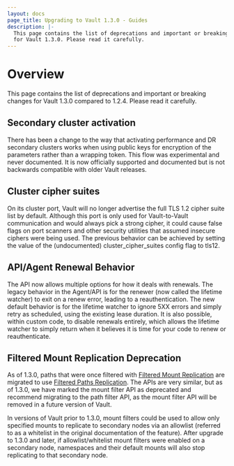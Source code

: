 ```yaml
---
layout: docs
page_title: Upgrading to Vault 1.3.0 - Guides
description: |-
  This page contains the list of deprecations and important or breaking changes
  for Vault 1.3.0. Please read it carefully.
---
```


# Overview

This page contains the list of deprecations and important or breaking changes
for Vault 1.3.0 compared to 1.2.4. Please read it carefully.

## Secondary cluster activation

There has been a change to the way that activating performance and DR secondary
clusters works when using public keys for encryption of the parameters rather
than a wrapping token. This flow was experimental and never documented. It is
now officially supported and documented but is not backwards compatible with
older Vault releases.

## Cluster cipher suites

On its cluster port, Vault will no longer advertise the full TLS 1.2 cipher
suite list by default. Although this port is only used for Vault-to-Vault
communication and would always pick a strong cipher, it could cause false flags
on port scanners and other security utilities that assumed insecure ciphers were
being used. The previous behavior can be achieved by setting the value of the
(undocumented) cluster_cipher_suites config flag to tls12.

## API/Agent Renewal Behavior

The API now allows multiple options for how it deals with renewals. The legacy
behavior in the Agent/API is for the renewer (now called the lifetime watcher)
to exit on a renew error, leading to a reauthentication. The new default
behavior is for the lifetime watcher to ignore 5XX errors and simply retry as
scheduled, using the existing lease duration. It is also possible, within
custom code, to disable renewals entirely, which allows the lifetime watcher to
simply return when it believes it is time for your code to renew or
reauthenticate.

## Filtered Mount Replication Deprecation

As of 1.3.0, paths that were once filtered with
[Filtered Mount Replication](/vault/api-docs/system/replication/replication-performance#create-mounts-filter-deprecated)
are migrated to use
[Filtered Paths Replication](/vault/api-docs/system/replication/replication-performance#create-paths-filter).
The APIs are very similar, but as of 1.3.0, we have marked the mount filter API as
deprecated and recommend migrating to the path filter API, as the mount filter
API will be removed in a future version of Vault.

In versions of Vault prior to 1.3.0, mount filters could be used to allow
only specified mounts to replicate to secondary nodes via an allowlist
(referred to as a whitelist in the original documentation of the feature). After
upgrade to 1.3.0 and later, if allowlist/whitelist mount filters were enabled
on a secondary node, namespaces and their default mounts will also stop
replicating to that secondary node.
